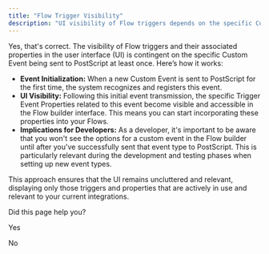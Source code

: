 ```yaml
---
title: "Flow Trigger Visibility"
description: "UI visibility of Flow triggers depends on the specific Custom Event being sent to PostScript at least once."
---
```

Yes, that's correct. The visibility of Flow triggers and their associated properties in the user interface (UI) is contingent on the specific Custom Event being sent to PostScript at least once. Here’s how it works:

*   **Event Initialization:** When a new Custom Event is sent to PostScript for the first time, the system recognizes and registers this event.
*   **UI Visibility:** Following this initial event transmission, the specific Trigger Event Properties related to this event become visible and accessible in the Flow builder interface. This means you can start incorporating these properties into your Flows.
*   **Implications for Developers:** As a developer, it's important to be aware that you won't see the options for a custom event in the Flow builder until after you've successfully sent that event type to PostScript. This is particularly relevant during the development and testing phases when setting up new event types.

This approach ensures that the UI remains uncluttered and relevant, displaying only those triggers and properties that are actively in use and relevant to your current integrations.

Did this page help you?

Yes

No